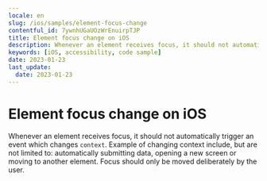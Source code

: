 ```yaml
---
locale: en
slug: /ios/samples/element-focus-change
contentful_id: 7ywnhUGaUOzWrEnuirpTJP
title: Element focus change on iOS
description: Whenever an element receives focus, it should not automatically trigger an event which changes context.
keywords: [iOS, accessibility, code sample]
date: 2023-01-23
last_update:
  date: 2023-01-23
---
```


# Element focus change on iOS

Whenever an element receives focus, it should not automatically trigger an event which changes `context`. Example of changing context include, but are not limited to: automatically submitting data, opening a new screen or moving to another element. Focus should only be moved deliberately by the user.

<CodeSample id="element-focus" locale="en" platform="ios"/>
